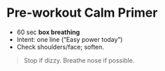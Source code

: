 # Pre‑workout Calm Primer

- 60 sec **box breathing**
- Intent: one line (“Easy power today”)
- Check shoulders/face; soften.

> Stop if dizzy. Breathe nose if possible.
